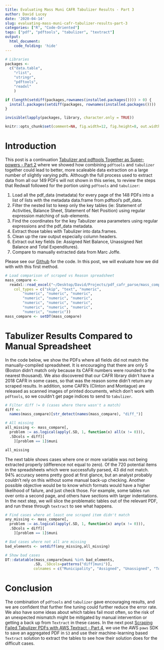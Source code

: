 ```yaml
---
title: Evaluating Mass Muni CAFR Tabulizer Results - Part 3
author: David Lucey
date: '2020-04-14'
slug: evaluating-mass-muni-cafr-tabulizer-results-part-3
categories: ["R", "Code-Oriented"]
tags: ["pdf", "pdftools", "tabulizer", "textract"]
output:
  html_document:
    code_folding: 'hide'
---
```



```r

# Libraries
packages <- 
  c("data.table",
    "rlist",
    "stringr",
    "pdftools",
    "readxl"
    )

if (length(setdiff(packages,rownames(installed.packages()))) > 0) {
  install.packages(setdiff(packages, rownames(installed.packages())))  
}

invisible(lapply(packages, library, character.only = TRUE))

knitr::opts_chunk$set(comment=NA, fig.width=12, fig.height=8, out.width = '100%')

```


# Introduction

This post is a continuation [Tabulizer and pdftools Together as Super-powers - Part 2](https://redwallanalytics.com/2020/04/06/tabulizer-and-pdftools-togeteher-as-super-powers-part-2/) where we showed how combining `pdftools` and `tabulizer` together could lead to better, more scaleable data extraction on a large number of slightly varying pdfs. Although the full process used to extract data from all our 149 PDFs will not shown in this series, to review the steps that Redwall followed for the portion using `pdftools` and `tabulizer`:

  1. Load all the pdf_data (metadata) for every page of the 148 PDFs into a list of lists with the metadata data.frame from pdftool's pdf_data.
  2. Filter the nested list to keep only the key tables (ie:  Statement of Activities, Balance Sheet, Statement of Net Position) using regular expression matching of sub-elements.
  3. Find the coordinates for the key Tabulizer area parameters using regular expressions and the pdf_data metadata.
  4. Extract those tables with Tabulizer into data.frames. 
  5. Clean up the raw output especially column headers.
  6. Extract out key fields (ie: Assigned Net Balance, Unassigned Net Balance and Total Expenditures).
  7. Compare to manually extracted data from Marc Joffe.
  
Please see our [Github](https://github.com/luceydav/pdf_cafr_parse/blob/master) for the code. In this post, we will evaluate how we did with with this first method.


```r

# Load comparison of scraped vs Reason spreadsheet
mass_compare <- 
  readxl::read_excel("~/Desktop/David/Projects/pdf_cafr_parse/mass_compare.xls", 
    col_types = c("skip", "text", "numeric", 
        "numeric", "numeric", "numeric", 
        "numeric", "numeric", "numeric", 
        "numeric", "numeric", "numeric", 
        "numeric", "numeric", "numeric", 
        "numeric", "numeric"))
mass_compare <- setDT(mass_compare)


```



# Tabulizer Results Compared to Manual Spreadsheet

In the code below, we show the PDFs where all fields did not match the manually-compiled spreadsheet. It is encouraging that there are only 5 (Boston didn't match only because its CAFR numbers were rounded to the nearest thousand). We also discovered that our CAFR library didn't have a 2018 CAFR in some cases, so that was the reason some didn't return any scraped results. In addition, some CAFR's (Clinton and Montague) are released as scanned images of printed documents, which don't work with `pdftools`, so we couldn't get page indices to send to `tabulizer`.


```r

# Filter diff != 0 (cases where there wasn't a match)
diff <- 
  names(mass_compare)[str_detect(names(mass_compare), "diff_")]

# All missing
all_missing <- mass_compare[, 
  problem := as.logical(apply(.SD, 1, function(x) all(x != 0))), 
  .SDcols = diff][
    ][problem == 1]$muni

all_missing

```


The next table shows cases where one or more variable was not being extracted properly (difference not equal to zero). Of the 720 potential items in the spreadsheets which were successfully parsed, 43 did not match. 94% accuracy seems pretty good at first glance, but an analyst probably couldn't rely on this without some manual back-up checking. Another possible objective would be to know which formats would have a higher likelihood of failure, and just check those. For example, some tables run over onto a second page, and others have sections with larger indentations. In the next step, we will slice the problematic tables out of the relevant PDF, and run these through `textract` to see what happens.


```r

# Find cases where at least one scraped item didn't match
any_missing <- mass_compare[, 
  problem := as.logical(apply(.SD, 1, function(x) any(x != 0))), 
  .SDcols = diff][
    ][problem == 1]$muni

# Bad cases where not all are missing
bad_elements <- setdiff(any_missing,all_missing)

# Show bad cases
DT::datatable(mass_compare[muni %in% bad_elements, 
             .SD, .SDcols=patterns("diff|muni")], 
             colnames = c("Municipality", "Assigned", "Unassigned", "Total Expenditures", "Unrestricted", "Net Position"))

```


# Conclusion

The combination of `pdftools` and `tabulizer` gave encouraging results, and we are confident that further fine tuning could further reduce the error rate. We also have some ideas about which tables fail most often, so the risk of an unexpected mismatch might be mitigated by manual intervention or getting a back up from `Textract` in these cases. In the next post [Scraping Failed Tabulizer PDFs with AWS Textract - Part 4](https://redwallanalytics.com/2020/04/14/scraping-failed-tabulizer-pdfs-with-aws-textract-part-4/), we use the AWS `paws` SDK to save an aggregated PDF in `S3` and use their machine-learning based `Textract` solution to extract the tables to see how their solution does for the difficult cases.
